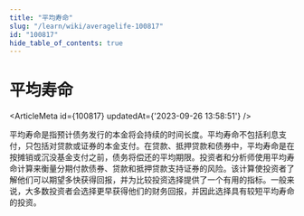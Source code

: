```yaml
---
title: "平均寿命"
slug: "/learn/wiki/averagelife-100817"
id: "100817"
hide_table_of_contents: true
---
```



# 平均寿命

<ArticleMeta id={100817} updatedAt={'2023-09-26 13:58:51'} />
<div className='border-solid border-b border-t-0 my-4 border-[var(--ifm-color-gray-300)]' />

平均寿命是指预计债务发行的本金将会持续的时间长度。平均寿命不包括利息支付，只包括对贷款或证券的本金支付。在贷款、抵押贷款和债券中，平均寿命是在按摊销或沉没基金支付之前，债务将偿还的平均期限。投资者和分析师使用平均寿命计算来衡量分期付款债券、贷款和抵押贷款支持证券的风险。该计算使投资者了解他们可以期望多快获得回报，并为比较投资选择提供了一个有用的指标。一般来说，大多数投资者会选择更早获得他们的财务回报，并因此选择具有较短平均寿命的投资。
